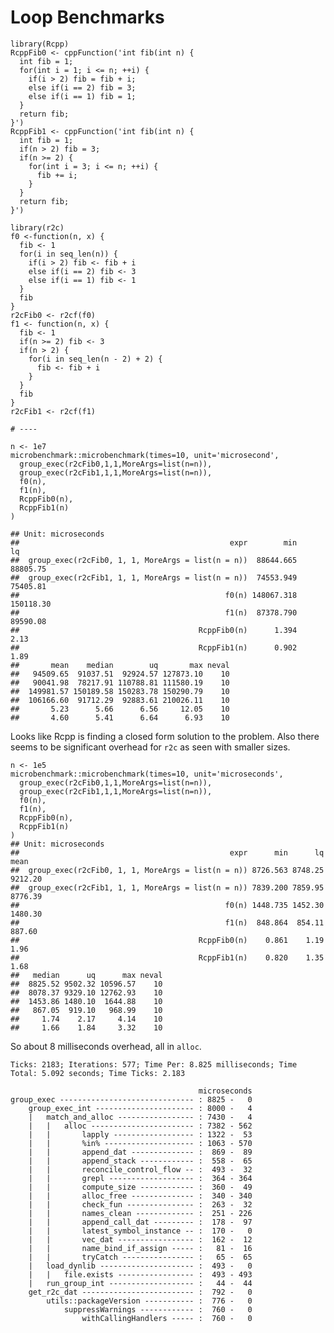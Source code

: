 # Loop Benchmarks

    library(Rcpp)
    RcppFib0 <- cppFunction('int fib(int n) {
      int fib = 1;
      for(int i = 1; i <= n; ++i) {
        if(i > 2) fib = fib + i;
        else if(i == 2) fib = 3;
        else if(i == 1) fib = 1;
      }
      return fib;
    }')
    RcppFib1 <- cppFunction('int fib(int n) {
      int fib = 1;
      if(n > 2) fib = 3;
      if(n >= 2) {
        for(int i = 3; i <= n; ++i) {
          fib += i;
        }
      }
      return fib;
    }')

    library(r2c)
    f0 <-function(n, x) {
      fib <- 1
      for(i in seq_len(n)) {
        if(i > 2) fib <- fib + i
        else if(i == 2) fib <- 3
        else if(i == 1) fib <- 1
      }
      fib
    }
    r2cFib0 <- r2cf(f0)
    f1 <- function(n, x) {
      fib <- 1
      if(n >= 2) fib <- 3
      if(n > 2) {
        for(i in seq_len(n - 2) + 2) {
          fib <- fib + i
        }
      }
      fib
    }
    r2cFib1 <- r2cf(f1)

    # ----

    n <- 1e7
    microbenchmark::microbenchmark(times=10, unit='microsecond',
      group_exec(r2cFib0,1,1,MoreArgs=list(n=n)),
      group_exec(r2cFib1,1,1,MoreArgs=list(n=n)),
      f0(n),
      f1(n),
      RcppFib0(n),
      RcppFib1(n)
    )

    ## Unit: microseconds
    ##                                               expr        min        lq
    ##  group_exec(r2cFib0, 1, 1, MoreArgs = list(n = n))  88644.665  88805.75
    ##  group_exec(r2cFib1, 1, 1, MoreArgs = list(n = n))  74553.949  75405.81
    ##                                              f0(n) 148067.318 150118.30
    ##                                              f1(n)  87378.790  89590.08
    ##                                        RcppFib0(n)      1.394      2.13
    ##                                        RcppFib1(n)      0.902      1.89
    ##       mean    median        uq       max neval
    ##   94509.65  91037.51  92924.57 127873.10    10
    ##   90041.98  78217.91 110788.81 111580.19    10
    ##  149981.57 150189.58 150283.78 150290.79    10
    ##  106166.60  91712.29  92883.61 210026.11    10
    ##       5.23      5.66      6.56     12.05    10
    ##       4.60      5.41      6.64      6.93    10


Looks like Rcpp is finding a closed form solution to the problem.  Also there
seems to be significant overhead for `r2c` as seen with smaller sizes.

    n <- 1e5
    microbenchmark::microbenchmark(times=10, unit='microseconds',
      group_exec(r2cFib0,1,1,MoreArgs=list(n=n)),
      group_exec(r2cFib1,1,1,MoreArgs=list(n=n)),
      f0(n),
      f1(n),
      RcppFib0(n),
      RcppFib1(n)
    )
    ## Unit: microseconds
    ##                                               expr      min      lq    mean
    ##  group_exec(r2cFib0, 1, 1, MoreArgs = list(n = n)) 8726.563 8748.25 9212.20
    ##  group_exec(r2cFib1, 1, 1, MoreArgs = list(n = n)) 7839.200 7859.95 8776.39
    ##                                              f0(n) 1448.735 1452.30 1480.30
    ##                                              f1(n)  848.864  854.11  887.60
    ##                                        RcppFib0(n)    0.861    1.19    1.96
    ##                                        RcppFib1(n)    0.820    1.35    1.68
    ##   median      uq      max neval
    ##  8825.52 9502.32 10596.57    10
    ##  8078.37 9329.10 12762.93    10
    ##  1453.86 1480.10  1644.88    10
    ##   867.05  919.10   968.99    10
    ##     1.74    2.17     4.14    10
    ##     1.66    1.84     3.32    10

So about 8 milliseconds overhead, all in `alloc`.

    Ticks: 2183; Iterations: 577; Time Per: 8.825 milliseconds; Time Total: 5.092 seconds; Time Ticks: 2.183

                                              microseconds
    group_exec ------------------------------ : 8825 -   0
        group_exec_int ---------------------- : 8000 -   4
        |   match_and_alloc ----------------- : 7430 -   4
        |   |   alloc ----------------------- : 7382 - 562
        |   |       lapply ------------------ : 1322 -  53
        |   |       %in% -------------------- : 1063 - 570
        |   |       append_dat -------------- :  869 -  89
        |   |       append_stack ------------ :  558 -  65
        |   |       reconcile_control_flow -- :  493 -  32
        |   |       grepl ------------------- :  364 - 364
        |   |       compute_size ------------ :  360 -  49
        |   |       alloc_free -------------- :  340 - 340
        |   |       check_fun --------------- :  263 -  32
        |   |       names_clean ------------- :  251 - 226
        |   |       append_call_dat --------- :  178 -  97
        |   |       latest_symbol_instance -- :  170 -   0
        |   |       vec_dat ----------------- :  162 -  12
        |   |       name_bind_if_assign ----- :   81 -  16
        |   |       tryCatch ---------------- :   65 -  65
        |   load_dynlib --------------------- :  493 -   0
        |   |   file.exists ----------------- :  493 - 493
        |   run_group_int ------------------- :   44 -  44
        get_r2c_dat ------------------------- :  792 -   0
            utils::packageVersion ----------- :  776 -   0
                suppressWarnings ------------ :  760 -   0
                    withCallingHandlers ----- :  760 -   0

